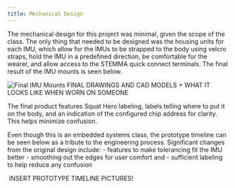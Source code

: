 ```yaml
---
title: Mechanical Design
---
```


The mechanical design for this project was minimal, given the scope of the class. The only thing that needed to be designed was the housing units for each IMU, which allow for the IMUs to be strapped to the body using velcro straps, hold the IMU in a predefined direction, be comfortable for the wearer, and allow access to the STEMMA quick connect terminals. The final result of the IMU mounts is seen below.

![Final IMU Mounts]() FINAL DRAWINGS AND CAD MODELS + WHAT IT LOOKS LIKE WHEN WORN ON SOMEONE

The final product features Squat Hero labeling, labels telling where to put it on the body, and an indication of the configured chip address for clarity. This helps minimize confusion.

Even though this is an embedded systems class, the prototype timeline can be seen below as a tribute to the engineering process. Significant changes from the original design include:
- features to make tolerancing fit the IMU better
- smoothing out the edges for user comfort and
- sufficient labeling to help reduce any confusion

![]() INSERT PROTOTYPE TIMELINE PICTURES!
